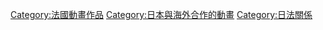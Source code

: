 [[Category:法國動畫作品|Category:法國動畫作品]]
[[Category:日本與海外合作的動畫|Category:日本與海外合作的動畫]]
[[Category:日法關係|Category:日法關係]]
